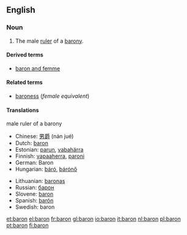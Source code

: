 ==English==

===Noun===
{{wikipedia}}
{{en-noun-reg}}

# The male [[ruler]] of a [[barony]].

====Derived terms====
* [[baron and femme]]

====Related terms====
* [[baroness]] (''female equivalent'')

====Translations====
;male ruler of a barony
{{top}}
*Chinese: [[男爵]] (nán jué)
*Dutch: [[baron]] {{m}}
*Estonian: [[parun]], [[vabahärra]]
*Finnish: [[vapaaherra]], [[paroni]]
*German: Baron {{m}}
*Hungarian: [[báró]], [[bárónő]]
{{mid}}
*Lithuanian: [[baronas]] {{m}}
*Russian: [[барон]]
*Slovene: [[baron]] {{m}}
*Spanish: [[barón]] {{m}}
*Swedish: baron {{c}}
{{bottom}}

[[et:baron]]
[[el:baron]]
[[fr:baron]]
[[gl:baron]]
[[io:baron]]
[[it:baron]]
[[nl:baron]]
[[pl:baron]]
[[pt:baron]]
[[fi:baron]]